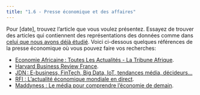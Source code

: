 ```yaml
---
title: "1.6 - Presse économique et des affaires" 
---
```


Pour [date], trouvez l'article que vous voulez présentez. Essayez de trouver des articles qui contiennent des représentations des données comme dans <a class="inline_disabled" href="https://www.radiofrance.fr/franceculture/podcasts/la-bulle-economique/la-desindustrialisation-a-la-francaise-8496335" target="_blank" rel="noopener">celui que nous avons déjà étudié</a>. Voici ci-dessous quelques références de la presse économique où vous pouvez faire vos recherches:&nbsp;

- [Economie Africaine : Toutes Les Actualités - La Tribune Afrique](<https://afrique.latribune.fr/economie>).
- [Harvard Business Review France](<https://www.hbrfrance.fr/>).
- [JDN : E-business, FinTech, Big Data, IoT, tendances média, décideurs...](<https://www.journaldunet.com/>)
- [RFI : L’actualité économique mondiale en direct](<https://www.rfi.fr/fr/%C3%A9conomie/>).
- [Maddyness : Le média pour comprendre l’économie de demain](<https://www.maddyness.com/>).



